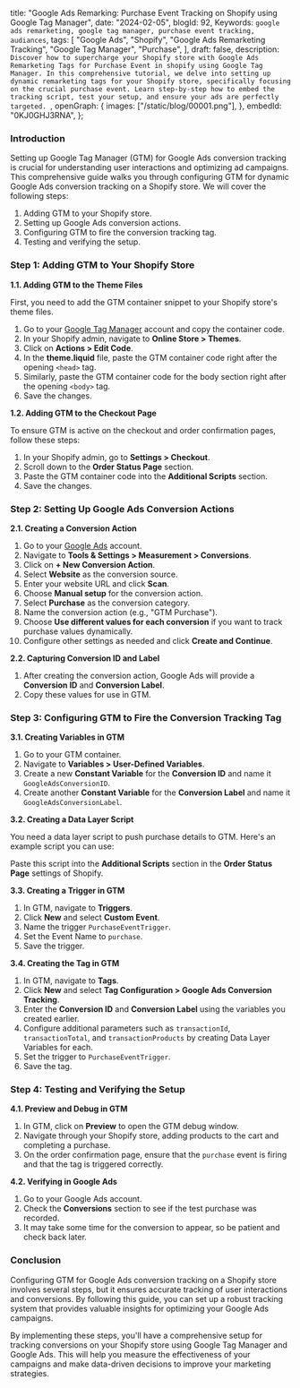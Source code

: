   title: "Google Ads Remarking: Purchase Event Tracking on Shopify using Google Tag Manager",
  date: "2024-02-05",
  blogId: 92,
  Keywords: `google ads remarketing, google tag manager, purchase event tracking, audiances`,
  tags: [
    "Google Ads",
    "Shopify",
    "Google Ads Remarketing Tracking",
    "Google Tag Manager",
    "Purchase",
  ],
  draft: false,
  description: `Discover how to supercharge your Shopify store with Google Ads Remarketing Tags for Purchase Event in shopify using Google Tag Manager. In this comprehensive tutorial, we delve into setting up dynamic remarketing tags for your Shopify store, specifically focusing on the crucial purchase event. Learn step-by-step how to embed the tracking script, test your setup, and ensure your ads are perfectly targeted. `,
  openGraph: {
    images: ["/static/blog/00001.png"],
  },
  embedId: "0KJ0GHJ3RNA",
};

### Introduction

Setting up Google Tag Manager (GTM) for Google Ads conversion tracking is crucial for understanding user interactions and optimizing ad campaigns. This comprehensive guide walks you through configuring GTM for dynamic Google Ads conversion tracking on a Shopify store. We will cover the following steps:

1. Adding GTM to your Shopify store.
2. Setting up Google Ads conversion actions.
3. Configuring GTM to fire the conversion tracking tag.
4. Testing and verifying the setup.

### Step 1: Adding GTM to Your Shopify Store

**1.1. Adding GTM to the Theme Files**

First, you need to add the GTM container snippet to your Shopify store's theme files.

1. Go to your [Google Tag Manager](https://tagmanager.google.com/) account and copy the container code.
2. In your Shopify admin, navigate to **Online Store > Themes**.
3. Click on **Actions > Edit Code**.
4. In the **theme.liquid** file, paste the GTM container code right after the opening `<head>` tag.
5. Similarly, paste the GTM container code for the body section right after the opening `<body>` tag.
6. Save the changes.

**1.2. Adding GTM to the Checkout Page**

To ensure GTM is active on the checkout and order confirmation pages, follow these steps:

1. In your Shopify admin, go to **Settings > Checkout**.
2. Scroll down to the **Order Status Page** section.
3. Paste the GTM container code into the **Additional Scripts** section.
4. Save the changes.

### Step 2: Setting Up Google Ads Conversion Actions

**2.1. Creating a Conversion Action**

1. Go to your [Google Ads](https://ads.google.com/) account.
2. Navigate to **Tools & Settings > Measurement > Conversions**.
3. Click on **+ New Conversion Action**.
4. Select **Website** as the conversion source.
5. Enter your website URL and click **Scan**.
6. Choose **Manual setup** for the conversion action.
7. Select **Purchase** as the conversion category.
8. Name the conversion action (e.g., "GTM Purchase").
9. Choose **Use different values for each conversion** if you want to track purchase values dynamically.
10. Configure other settings as needed and click **Create and Continue**.

**2.2. Capturing Conversion ID and Label**

1. After creating the conversion action, Google Ads will provide a **Conversion ID** and **Conversion Label**.
2. Copy these values for use in GTM.

### Step 3: Configuring GTM to Fire the Conversion Tracking Tag

**3.1. Creating Variables in GTM**

1. Go to your GTM container.
2. Navigate to **Variables > User-Defined Variables**.
3. Create a new **Constant Variable** for the **Conversion ID** and name it `GoogleAdsConversionID`.
4. Create another **Constant Variable** for the **Conversion Label** and name it `GoogleAdsConversionLabel`.

**3.2. Creating a Data Layer Script**

You need a data layer script to push purchase details to GTM. Here's an example script you can use:

<DataLayerCode type="purchase" subType="main" />

Paste this script into the **Additional Scripts** section in the **Order Status Page** settings of Shopify.

**3.3. Creating a Trigger in GTM**

1. In GTM, navigate to **Triggers**.
2. Click **New** and select **Custom Event**.
3. Name the trigger `PurchaseEventTrigger`.
4. Set the Event Name to `purchase`.
5. Save the trigger.

**3.4. Creating the Tag in GTM**

1. In GTM, navigate to **Tags**.
2. Click **New** and select **Tag Configuration > Google Ads Conversion Tracking**.
3. Enter the **Conversion ID** and **Conversion Label** using the variables you created earlier.
4. Configure additional parameters such as `transactionId`, `transactionTotal`, and `transactionProducts` by creating Data Layer Variables for each.
5. Set the trigger to `PurchaseEventTrigger`.
6. Save the tag.

### Step 4: Testing and Verifying the Setup

**4.1. Preview and Debug in GTM**

1. In GTM, click on **Preview** to open the GTM debug window.
2. Navigate through your Shopify store, adding products to the cart and completing a purchase.
3. On the order confirmation page, ensure that the `purchase` event is firing and that the tag is triggered correctly.

**4.2. Verifying in Google Ads**

1. Go to your Google Ads account.
2. Check the **Conversions** section to see if the test purchase was recorded.
3. It may take some time for the conversion to appear, so be patient and check back later.

### Conclusion

Configuring GTM for Google Ads conversion tracking on a Shopify store involves several steps, but it ensures accurate tracking of user interactions and conversions. By following this guide, you can set up a robust tracking system that provides valuable insights for optimizing your Google Ads campaigns.

By implementing these steps, you'll have a comprehensive setup for tracking conversions on your Shopify store using Google Tag Manager and Google Ads. This will help you measure the effectiveness of your campaigns and make data-driven decisions to improve your marketing strategies.
